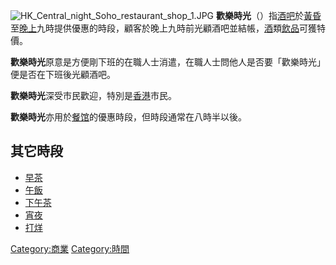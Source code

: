 {{unreferenced|time=2007-10-8}}
{{otheruses|subject=一個時間段|other=同名其他意思|歡樂時光 (消歧義)}}
[[File:HK_Central_night_Soho_restaurant_shop_1.JPG|thumb]]
'''歡樂時光'''（{{lang-en|Happy Hour}}）指[[酒吧|酒吧]]於[[黃昏|黃昏]]至[[晚上|晚上]]九時提供優惠的時段，顧客於晚上九時前光顧酒吧並結帳，[[酒|酒]]類[[飲品|飲品]]可獲特價。

'''歡樂時光'''原意是方便剛下班的在職人士消遣，在職人士問他人是否要「歡樂時光」便是否在下班後光顧酒吧。

'''歡樂時光'''深受市民歡迎，特別是[[香港|香港]]市民。

'''歡樂時光'''亦用於[[餐馆|餐馆]]的優惠時段，但時段通常在八時半以後。

== 其它時段 ==
* [[早茶|早茶]]
* [[午飯|午飯]]
* [[下午茶|下午茶]]
* [[宵夜|宵夜]]
* [[打烊|打烊]]
{{commonscat|Happy hour}}
[[Category:商業|Category:商業]]
[[Category:時間|Category:時間]]